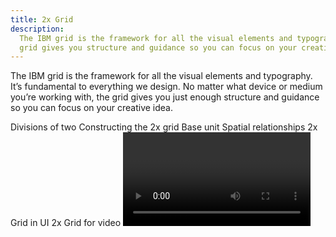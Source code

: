```yaml
---
title: 2x Grid
description:
  The IBM grid is the framework for all the visual elements and typography. The
  grid gives you structure and guidance so you can focus on your creative idea.
---
```


<PageDescription>

The IBM grid is the framework for all the visual elements and typography. It’s
fundamental to everything we design. No matter what device or medium you’re
working with, the grid gives you just enough structure and guidance so you can
focus on your creative idea.

</PageDescription>


<AnchorLinks>
  <AnchorLink>Divisions of two</AnchorLink>
  <AnchorLink>Constructing the 2x grid</AnchorLink>
  <AnchorLink>Base unit</AnchorLink>
  <AnchorLink>Spatial relationships</AnchorLink>
  <AnchorLink>2x Grid in UI</AnchorLink>
  <AnchorLink>2x Grid for video</AnchorLink>


</AnchorLinks>


<Video vimeoId="337387156" />

## Divisions of two

At the core of the 2x Grid concept is the idea of divisions of two. This can be
applied to most surfaces, 3-D objects, and architecture as a means to divide
space into a helpful grid system. Dividing your space into 2, 4, 8, 16, 32, or
64 columns gives you the basis of the system with the purpose of helping you
make decisions and organize your content.

<Video src="/videos/divisions-of-two.mp4" poster="/images/divisions.jpg" />

<ImageGallery>


<ImageGalleryImage alt="watson chatbot" title="Watson chatbot" col={8}>


![watson chatbot](images/grid-ex-watson-chatbot.png)

</ImageGalleryImage>


<ImageGalleryImage alt="business card" title="Business card" col={4}>


![business card](images/grid-ex-business-card.png)

</ImageGalleryImage>


<ImageGalleryImage alt="cloud high performance" title="Cloud high performance" col={4}>


![cloud high performance](images/Cloud-Grid-HighPerformance.jpg)

</ImageGalleryImage>


<ImageGalleryImage alt="icon grid" title="Icon grid" col={4}>


<GifPlayer>


![icon grid](images/IconGrid.gif)

![icon grid](images/IconGrid.jpg)

</GifPlayer>


</ImageGalleryImage>


<ImageGalleryImage alt="grid example" title="Grid example" col={4}>


![grid example](images/grid-ex-sadek-bazaraa.jpg)

</ImageGalleryImage>


<ImageGalleryImage alt="street with rain" title="street with rain" col={4}>


![street with rain](images/grid-ex-street-rain.jpg)

</ImageGalleryImage>


<ImageGalleryImage alt="think schedule" title="Think schedule" col={8}>


![think schedule](images/grid-ex-think-schedule.png)

</ImageGalleryImage>


<ImageGalleryImage alt="tote bag" title="Tote bag" col={4}>


![tote bag](images/grid-ex-tote-bag.jpg)

</ImageGalleryImage>


<ImageGalleryImage alt="watson cloud" title="Watson cloud" col={4}>


<GifPlayer color="dark">


![watson cloud](images/WatsonCloud.gif)

![watson cloud](images/WatsonCloud.jpg)

</GifPlayer>


</ImageGalleryImage>


<ImageGalleryImage alt="water thing example" title="Water thing example" col={4}>


![water thing example](images/grid-ex-water-thing.png)

</ImageGalleryImage>


</ImageGallery>


## Constructing the 2x grid

Each application of the grid can require a different grid structure. When
constructing the grid, keep in mind these different types of grids and choose
which one best serves your need.

<Row className="mock-gallery">
<Column colMd={2} colLg={4}>


![](images/grid-ex-2x-grid-1.svg)

<Caption>No margin or gutter</Caption>

</Column>
<Column colMd={2} colLg={4}>


![](images/grid-ex-2x-grid-2.svg)

<Caption>Margin with no gutter</Caption>

</Column>
<Column colMd={2} colLg={4}>


![](images/grid-ex-2x-grid-3.svg)

<Caption>Margin and gutter</Caption>

</Column>
</Row>


### Margins

Add margins to your canvas when you need separation of content from the canvas
boundaries. In some cases, margins are specified by the production method.

<Video src="/videos/margins.mp4" poster="/images/margins.jpg" />

<Row className="mock-gallery">
<Column colMd={4} colLg={6}>


![](images/grid-ex-2x-grid-with-margins.png)

<Caption>2x Grid constructed with margins</Caption>

</Column>
<Column colMd={4} colLg={6}>


![](images/EventGridExample_v2.png)

<Caption>2x Grid without margins</Caption>

</Column>
</Row>


### Columns and rows

Within the grid, columns and rows are especially important—they give layouts
their structure. You can choose between 1, 2, 4, 8, and 16 divisions. Stick to
your choice throughout your design to maintain structure.

<Video
  src="/videos/columns-and-rows.mp4"
  poster="/images/columns-and-rows.jpg"
/>

![](images/grid-ex-security-lg.png)

<Caption>Columns only</Caption>

<Row className="mock-gallery">
<Column colMd={4} colLg={6}>


![](images/RowsGridExample_v2.png)

<Caption>Rows only</Caption>

</Column>
<Column colMd={4} colLg={6}>


![](images/grid-ex-columns-and-rows.png)

<Caption>Columns and rows</Caption>

</Column>
</Row>


<DoDontRow>
<DoDont caption="Always divide the live area to ensure equal column and row widths.">


![](images/divide-right.svg)

</DoDont>
<DoDont type="dont" caption="Never divide from the canvas boundary when using a margin.">


![](images/divide-wrong.svg)

</DoDont>
</DoDontRow>


### Gutters

Add gutters to columns and rows when additional space is needed to separate
content. When using gutters, always align type to the gutters rather than the
canvas divisions. Columns and rows must always remain equal.

<Video src="/videos/gutters.mp4" poster="/images/gutters.jpg" />

<Row className="mock-gallery">
<Column colMd={4} colLg={6}>


![](images/grid-ex-with-gutters.png)

<Caption>With gutters</Caption>

</Column>
<Column colMd={4} colLg={6}>


![](images/grid-ex-without-gutters.png)

<Caption>Without gutters</Caption>

</Column>
</Row>


<DoDontRow>
<DoDont caption="Distribute gutters evenly to achieve equal columns and rows.">


![](images/gutters-right.svg)

</DoDont>
<DoDont type="dont" caption="Never add gutter to the canvas divisions without redistributing.">


![](images/gutters-wrong.svg)

</DoDont>
</DoDontRow>


## Base unit

If the 2x grid gives your designs structure, base units give them precision.
Using a base unit will establish relationships between your grid proportions,
typography, dimensions of shapes, and space between elements. You can choose
either the mini unit or a baseline unit to build your grid and spatial
relationships.

<Video src="/videos/base-unit.mp4" poster="/images/base-unit.jpg" />

### The mini unit

The mini unit can vary in size depending on the media. When choosing an
appropriate unit for your application, consider the viewing distance. Each mini
unit in the scale below has a type scale pairing and was determined by
legibility over distance.

![Mini unit scale](images/MiniUnitScale-01.svg)

Mini unit sizes based on viewing distance:

| View distance | Mini unit | Media                             | Minimum Type Size (caption) |
| ------------- | --------- | --------------------------------- | --------------------------- |
| 0–0.5m        | 2mm       | Handheld print                    | 6pt                         |
| 0.5–1m        | 4mm       | Print viewed within arm’s reach   | 12pt                        |
| 1–2m          | 8mm       | Posters and small signage         | 24pt                        |
| 2–4m          | 16mm      | Human-scale print                 | 48pt                        |
| 4–8m          | 32mm      | Print viewed from across a room   | 96pt                        |
| 8–16m         | 64mm      | Print viewed from across a street | 192pt                       |

<Row className="mock-gallery">
<Column colMd={2} colLg={4}>


![](images/mini-unit-2mm.svg)

<Caption>Handheld card—2mm mini unit</Caption>

</Column>
<Column colMd={2} colLg={4}>


![](images/StandingBanner-01.svg)

<Caption>Standing banner—16mm mini unit</Caption>

</Column>
<Column colMd={2} colLg={4}>


![](images/mini-unit-256mm.svg)

<Caption>Billboard—256mm mini unit</Caption>

</Column>
</Row>


<ArtDirection>


![mini unit grid example](images/Mobile-mini-unit-all.svg)
![mini unit grid example](images/mini-unit-all.svg)

</ArtDirection>


<Caption>
  Grids above viewed at intended distance—all mini units have the same apparent
  size.
</Caption>

#### Mini unit for product and web

The 8px mini unit guides everything in both software product and web
environments, from the construction of the grid to all the elements that live
within it.

<Row className="resource-card-group">
<Column colMd={4} colLg={4} noGutterSm>
    <ResourceCard
      subTitle="2x Grid in UI: The mini unit"
      aspectRatio="2:1"
      href="https://www.carbondesignsystem.com/guidelines/2x-grid/overview#mini-unit" 
      >


![](../images/resource-cards/carbon.png)

  </ResourceCard>
</Column>


</Row>


### Baseline unit

For advanced typographic layouts, consider creating a base unit from the leading
of your document. You can use the leading size or a fraction of it to determine
the baseline unit. Although this method requires finer tuning of margins,
gutters, and type specs, it can help establish vertical rhythm and typographic
harmony throughout your design.

The baseline unit can be used to construct all of the grid proportions, or you
can take a hybrid approach by using the mini unit to create your grid and a
baseline grid to guide your content.

<Row className="mock-gallery">
<Column colMd={4} colLg={6}>


![](images/BaselineGrid-01.svg)

<Caption>Baseline unit grid</Caption>

</Column>
<Column colMd={4} colLg={6}>


![](images/HybridGrid-01.svg)

<Caption>Hybrid mini unit grid with baseline</Caption>

</Column>
</Row>


<Row className="resource-card-group">
<Column colMd={4} colLg={4} noGutterSm>
    <ResourceCard
      subTitle="IBM type scale"
      aspectRatio="2:1"
      href="/typography/type-specs-ui/#scales"
      actionIcon="arrowRight"
      >


![](../images/resource-cards/bee.png)

  </ResourceCard>
</Column>
<Column colMd={4} colLg={4} noGutterSm>
    <ResourceCard
      subTitle="Grid systems in graphic design"
      aspectRatio="2:1"
      href="https://www.amazon.com/Grid-Systems-Graphic-Design-Communication/dp/3721201450"
      ></ResourceCard>
</Column>
</Row>


## Spatial relationships

All spacing between elements can be defined by the base unit. Use the following
multiples of your base unit to construct your layout: 1x, 2x, 3x, 4x, 6x, 8x,
10x, 12x. Consistent and replicated use of spacing ensures spatial rhythm
between all content.

<ArtDirection>


![spatial relationship grid example](images/Mobile_SpatialRelationships.svg)
![spatial relationship grid example](images/Desktop_SpatialRelationships.svg)

</ArtDirection>


<Row className="mock-gallery">
<Column colMd={4} colLg={6}>


![](images/StandingBannerExample_v2.png)

<Caption>Standing Banner (mini unit)</Caption>

</Column>
<Column colMd={4} colLg={6}>


![](images/StationeryExample_v2.png)

<Caption>IBM Letterhead (baseline unit)</Caption>

</Column>
</Row>


### Aspect relationships

Use common aspect ratios, such as 16:9, 4:3, 3:2, 2:1, and 1:1 for images and
containers. Always measure the width to the columns; the height is determined by
it.

<Video src="/videos/aspect-ratios.mp4" poster="/images/aspect-ratios.jpg" />

## 2x Grid in UI

For detailed guidance on how to apply the 2x Grid system to products and user
interfaces, please visit
[Carbon Design System](https://carbondesignsystem.com/).

![2x grid-UI](images/2x_UI.png)

<Row className="resource-card-group">
<Column colMd={4} colLg={4} noGutterSm>
    <ResourceCard
      subTitle="2x Grid in UI: Overview"
      aspectRatio="2:1"
      href="https://www.carbondesignsystem.com/guidelines/2x-grid/overview"
      actionIcon="launch"
      >


![carbon icon](../images/resource-cards/carbon.png)

  </ResourceCard>
</Column>
<Column colMd={4} colLg={4} noGutterSm>
    <ResourceCard
      subTitle="2x Grid in UI: Implementation"
      aspectRatio="2:1"
      actionIcon="launch"
      href="https://www.carbondesignsystem.com/guidelines/2x-grid/implementation"
      >


![carbon icon](../images/resource-cards/carbon.png)

  </ResourceCard>
</Column>
</Row>


## 2x Grid for video

A unique application of the 2x Grid has been derived for the standard 1920x1080
video format. Due to these fixed dimensions and aspect ratio, there is a
fundamental mini unit of 7.5px which allows for perfectly even divisions of the
grid at 30px intervals.

The 8 column structure pictured below will be sufficient for most layouts. If
required, the canvas can be futher subdivided into 16 columns. It is recommended
to have all elements ‘snap to grid’ with 30px increments in order to ensure
proper alignments within the overall layout.

![2x grid-video](images/2xgrid_video.png)

<Row>
<Column colMd={4} colLg={4} noGutterSm>
    <ResourceCard
      download
      subTitle="2x Grid template for video"
      aspectRatio="2:1"
      actionIcon="download"
      href="/files/2x_video_grid.ai"
      >


![Adobe Illustrator icon](../images/resource-cards/illustrator.png)

  </ResourceCard>
</Column>
</Row>

